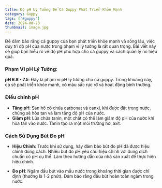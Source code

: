 ---
title: Độ pH Lý Tưởng Để Cá Guppy Phát Triển Khỏe Mạnh
category: Guppy
tags: ['#guppy']
date: 2024-08-23
thumbnail: image.jpg
---

Để đảm bảo rằng cá guppy của bạn phát triển khỏe mạnh và sống lâu, việc duy trì độ pH 
của nước trong phạm vi lý tưởng là rất quan trọng. Bài viết này sẽ giúp bạn hiểu rõ về 
độ pH phù hợp cho cá guppy và cách quản lý nó hiệu quả.

### Phạm Vi pH Lý Tưởng: 

**pH 6.8 - 7.5**: Đây là phạm vi pH lý tưởng cho cá guppy. Trong khoảng này, cá sẽ phát triển khỏe 
mạnh, có màu sắc rực rỡ và hoạt động bình thường.

### Điều chỉnh pH

- **Tăng pH**: San hô có chứa carbonat và canxi, khi được đặt trong nước, chúng sẽ hòa tan và làm tăng độ pH của nước.
- **Giảm pH**: Lũa chứa tanin, một chất có thể làm giảm độ pH của nước khi hòa tan vào nước. Tanin tạo ra một môi trường hơi axit.

### Cách Sử Dụng Bút Đo pH

- **Hiệu Chỉnh**: Trước khi sử dụng, hãy đảm bảo bút đo pH đã được hiệu chỉnh đúng cách. Nhiều bút đo 
pH yêu cầu hiệu chỉnh với dung dịch chuẩn có pH cụ thể. Làm theo hướng dẫn của nhà sản xuất để thực 
hiện hiệu chỉnh.

- **Đo pH**: Ngâm đầu bút vào mẫu nước trong khoảng thời gian được chỉ định (thường là 1-2 phút). Đảm bảo 
rằng đầu bút hoàn toàn ngâm trong nước.